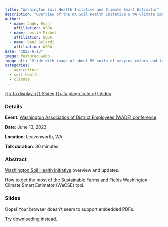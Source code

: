 ```yaml
---
title: "Washington Soil Health Initative and Climate Smart Estimator"
description: "Overview of the WA Soil Health Initative & WA Climate Smart Estimator {WaCSE} shiny app"
author: 
  - name: Jadey Ryan
    affiliation: WSDA
  - name: Leslie Michel
    affiliation: WSDA
  - name: Dani Gelardi
    affiliation: WSDA
date: "2023-6-13"
image: featured.webp
image-alt: "Slide with image of about 50 soils of varying colors and textures and text saying we need diverse solutions for diverse soils."
categories:
  - agriculture
  - soil health
  - climate
---
```


<span class="listing-btn-group">
<a href="2023_WADE_WaSHI_WaCSE_JR.pdf" target="_blank" class="btn" role="button">{{< fa display >}} Slides</a> <a href="https://youtu.be/PKOQitlLjXI?si=v3tVpDIP3F8xHMtR" class="btn" role="button">{{< fa play-circle >}} Video</a>
</span>

### Details

**Event**: [Washington Association of District Employees (WADE) conference](https://sites.google.com/site/wadistrictemployees/wade-conference)

**Date**: June 13, 2023

**Location**: Leavenworth, WA

**Talk duration**: 30 minutes

### Abstract

[Washington Soil Health Initiative](https://washingtonsoilhealthinitiative.com/) overview and updates.

How to get the most of the [Sustainable Farms and Fields](https://www.scc.wa.gov/programs/sustainable-farms-fields) Washington Climate Smart Estimator (WaCSE) tool.

### Slides

<object class="slides" data="https://drive.google.com/file/d/1d_--CNEI3YOwNUwR9_i_sn2zYot_XusN/preview"><p>Oops! Your browser doesn't seem to support embedded PDFs.</p><p><a href="2023_WADE_WaSHI_WaCSE_JR.pdf">Try downloading instead.</a></p></object>
